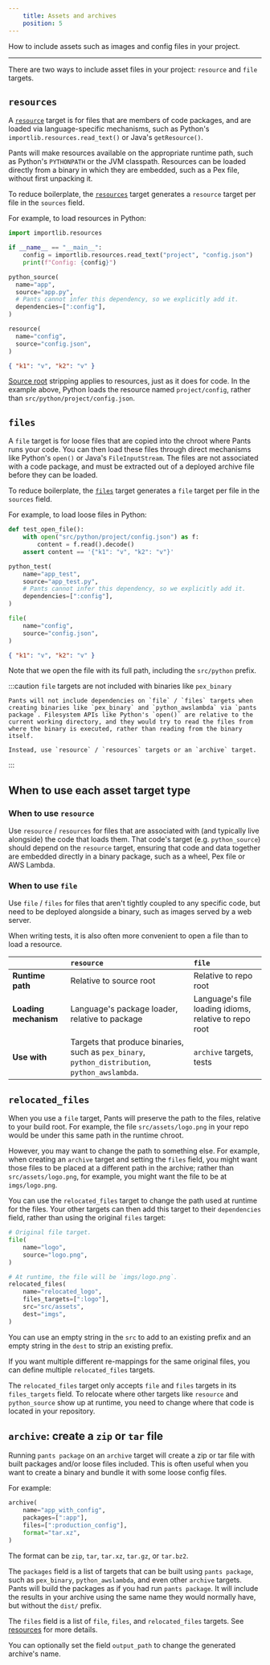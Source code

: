 ```yaml
---
    title: Assets and archives
    position: 5
---
```


How to include assets such as images and config files in your project.

---

There are two ways to include asset files in your project: `resource` and `file` targets.

## `resources`

A [`resource`](reference:reference-resource) target is for files that are members of code packages, and are loaded via language-specific mechanisms, such as Python's `importlib.resources.read_text()` or Java's `getResource()`.

Pants will make resources available on the appropriate runtime path, such as Python's `PYTHONPATH` or the JVM classpath. Resources can be loaded directly from a binary in which they are embedded, such as a Pex file, without first unpacking it.

To reduce boilerplate, the [`resources`](reference:reference-resources) target generates a `resource` target per file in the `sources` field.

For example, to load resources in Python:

```python title="src/python/project/app.py"
import importlib.resources

if __name__ == "__main__":
    config = importlib.resources.read_text("project", "config.json")
    print(f"Config: {config}")
```

```python title="src/python/project/BUILD"
python_source(
  name="app",
  source="app.py",
  # Pants cannot infer this dependency, so we explicitly add it.
  dependencies=[":config"],
)

resource(
  name="config",
  source="config.json",
)
```

```json title="src/python/project/config.json"
{ "k1": "v", "k2": "v" }
```

[Source root](./key-concepts/source-roots.mdx) stripping applies to resources, just as it does for code. In the example above, Python loads the resource named `project/config`, rather than `src/python/project/config.json`.

## `files`

A `file` target is for loose files that are copied into the chroot where Pants runs your code. You can then load these files through direct mechanisms like Python's `open()` or Java's `FileInputStream`. The files are not associated with a code package, and must be extracted out of a deployed archive file before they can be loaded.

To reduce boilerplate, the [`files`](reference:reference-files) target generates a `file` target per file in the `sources` field.

For example, to load loose files in Python:

```python title="src/python/project/app_test.py"
def test_open_file():
    with open("src/python/project/config.json") as f:
        content = f.read().decode()
    assert content == '{"k1": "v", "k2": "v"}'
```

```python title="src/python/project/BUILD"
python_test(
    name="app_test",
    source="app_test.py",
    # Pants cannot infer this dependency, so we explicitly add it.
    dependencies=[":config"],
)

file(
    name="config",
    source="config.json",
)
```

```json title="src/python/project/config.json"
{ "k1": "v", "k2": "v" }
```

Note that we open the file with its full path, including the `src/python` prefix.

:::caution `file` targets are not included with binaries like `pex_binary`

    Pants will not include dependencies on `file` / `files` targets when creating binaries like `pex_binary` and `python_awslambda` via `pants package`. Filesystem APIs like Python's `open()` are relative to the current working directory, and they would try to read the files from where the binary is executed, rather than reading from the binary itself.

    Instead, use `resource` / `resources` targets or an `archive` target.

:::

## When to use each asset target type

### When to use `resource`

Use `resource` / `resources` for files that are associated with (and typically live alongside) the code that loads them. That code's target (e.g. `python_source`) should depend on the `resource` target, ensuring that code and data together are embedded directly in a binary package, such as a wheel, Pex file or AWS Lambda.

### When to use `file`

Use `file` / `files` for files that aren't tightly coupled to any specific code, but need to be deployed alongside a binary, such as images served by a web server.

When writing tests, it is also often more convenient to open a file than to load a resource.

|                       | `resource`                                                                                      | `file`                                                |
| :-------------------- | :---------------------------------------------------------------------------------------------- | :---------------------------------------------------- |
| **Runtime path**      | Relative to source root                                                                         | Relative to repo root                                 |
| **Loading mechanism** | Language's package loader, relative to package                                                  | Language's file loading idioms, relative to repo root |
| **Use with**          | Targets that produce binaries, such as `pex_binary`, `python_distribution`, `python_awslambda`. | `archive` targets, tests                              |

## `relocated_files`

When you use a `file` target, Pants will preserve the path to the files, relative to your build root. For example, the file `src/assets/logo.png` in your repo would be under this same path in the runtime chroot.

However, you may want to change the path to something else. For example, when creating an `archive` target and setting the `files` field, you might want those files to be placed at a different path in the archive; rather than `src/assets/logo.png`, for example, you might want the file to be at `imgs/logo.png`.

You can use the `relocated_files` target to change the path used at runtime for the files. Your other targets can then add this target to their `dependencies` field, rather than using the original `files` target:

```python title="src/assets/BUILD"
# Original file target.
file(
    name="logo",
    source="logo.png",
)

# At runtime, the file will be `imgs/logo.png`.
relocated_files(
    name="relocated_logo",
    files_targets=[":logo"],
    src="src/assets",
    dest="imgs",
)
```

You can use an empty string in the `src` to add to an existing prefix and an empty string in the `dest` to strip an existing prefix.

If you want multiple different re-mappings for the same original files, you can define multiple `relocated_files` targets.

The `relocated_files` target only accepts `file` and `files` targets in its `files_targets` field. To relocate where other targets like `resource` and `python_source` show up at runtime, you need to change where that code is located in your repository.

## `archive`: create a `zip` or `tar` file

Running `pants package` on an `archive` target will create a zip or tar file with built packages and/or loose files included. This is often useful when you want to create a binary and bundle it with some loose config files.

For example:

```python title="project/BUILD"
archive(
    name="app_with_config",
    packages=[":app"],
    files=[":production_config"],
    format="tar.xz",
)
```

The format can be `zip`, `tar`, `tar.xz`, `tar.gz`, or `tar.bz2`.

The `packages` field is a list of targets that can be built using `pants package`, such as `pex_binary`, `python_awslambda`, and even other `archive` targets. Pants will build the packages as if you had run `pants package`. It will include the results in your archive using the same name they would normally have, but without the `dist/` prefix.

The `files` field is a list of `file`, `files`, and `relocated_files` targets. See [resources](#resources) for more details.

You can optionally set the field `output_path` to change the generated archive's name.

